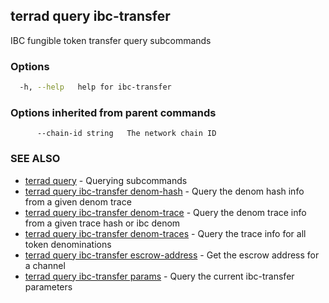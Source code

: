## terrad query ibc-transfer

IBC fungible token transfer query subcommands

### Options

```sh Terrad
  -h, --help   help for ibc-transfer
```

### Options inherited from parent commands

```
      --chain-id string   The network chain ID
```

### SEE ALSO

* [terrad query](terrad_query.md)	 - Querying subcommands
* [terrad query ibc-transfer denom-hash](terrad_query_ibc-transfer_denom-hash.md)	 - Query the denom hash info from a given denom trace
* [terrad query ibc-transfer denom-trace](terrad_query_ibc-transfer_denom-trace.md)	 - Query the denom trace info from a given trace hash or ibc denom
* [terrad query ibc-transfer denom-traces](terrad_query_ibc-transfer_denom-traces.md)	 - Query the trace info for all token denominations
* [terrad query ibc-transfer escrow-address](terrad_query_ibc-transfer_escrow-address.md)	 - Get the escrow address for a channel
* [terrad query ibc-transfer params](terrad_query_ibc-transfer_params.md)	 - Query the current ibc-transfer parameters


